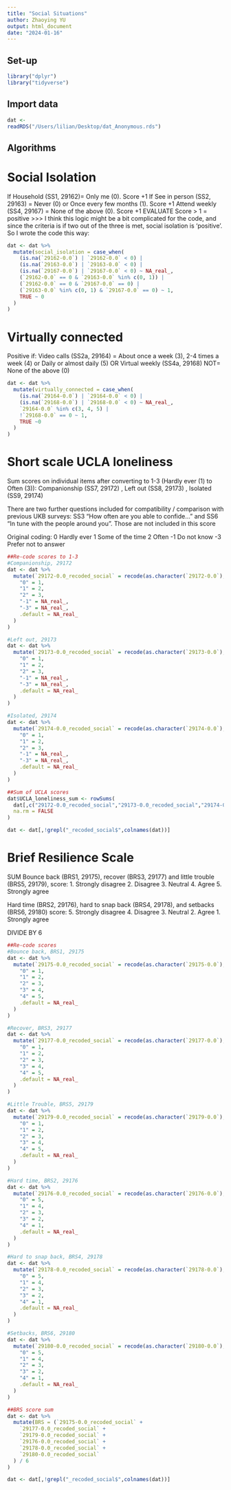 ```yaml
---
title: "Social Situations"
author: Zhaoying YU
output: html_document
date: "2024-01-16"
---
```


## Set-up

```r
library("dplyr")
library("tidyverse")
```

## Import data
```r
dat <-
readRDS("/Users/lilian/Desktop/dat_Anonymous.rds")
```

## Algorithms
# Social Isolation

If Household (SS1, 29162)= Only me (0). Score +1 
If See in person (SS2, 29163) = Never (0) or Once every few months (1). Score +1 
Attend weekly (SS4, 29167) = None of the above (0). Score +1 
EVALUATE Score > 1 = positive
 >>> I think this logic might be a bit complicated for the code, and since the criteria is if two out of the three is met, social isolation is 'positive'. So I wrote the code this way:
 
```r
dat <- dat %>%
  mutate(social_isolation = case_when(
    (is.na(`29162-0.0`) | `29162-0.0` < 0) |
    (is.na(`29163-0.0`) | `29163-0.0` < 0) |
    (is.na(`29167-0.0`) | `29167-0.0` < 0) ~ NA_real_,
    (`29162-0.0` == 0 & `29163-0.0` %in% c(0, 1)) |
    (`29162-0.0` == 0 & `29167-0.0` == 0) |
    (`29163-0.0` %in% c(0, 1) & `29167-0.0` == 0) ~ 1,
    TRUE ~ 0
  )
)

```

# Virtually connected

Positive if: Video calls (SS2a, 29164) = About once a week (3), 2-4 times a week (4) or Daily or almost daily (5) 
OR Virtual weekly (SS4a, 29168) NOT= None of the above (0)

```r
dat <- dat %>%
  mutate(virtually_connected = case_when(
    (is.na(`29164-0.0`) | `29164-0.0` < 0) |
    (is.na(`29168-0.0`) | `29168-0.0` < 0) ~ NA_real_,
    `29164-0.0` %in% c(3, 4, 5) |
    !`29168-0.0` == 0 ~ 1,
    TRUE ~0
  )
)

```


# Short scale UCLA loneliness

Sum scores on individual items after converting to 1-3 (Hardly ever (1) to Often (3)): 
Companionship (SS7, 29172) , Left out (SS8, 29173) , Isolated (SS9, 29174)

There are two further questions included for compatibility / comparison with previous UKB surveys: SS3 “How often are you able to confide…” and SS6 “In tune with the people around you”. Those are not included in this score

Original coding:
0	Hardly ever
1	Some of the time
2	Often
-1	Do not know
-3	Prefer not to answer


```r
##Re-code scores to 1-3
#Companionship, 29172
dat <- dat %>%
  mutate(`29172-0.0_recoded_social` = recode(as.character(`29172-0.0`),
    "0" = 1,
    "1" = 2,
    "2" = 3,
    "-1" = NA_real_,
    "-3" = NA_real_,
    .default = NA_real_
  )
)

#Left out, 29173
dat <- dat %>%
  mutate(`29173-0.0_recoded_social` = recode(as.character(`29173-0.0`),
    "0" = 1,
    "1" = 2,
    "2" = 3,
    "-1" = NA_real_,
    "-3" = NA_real_,
    .default = NA_real_
  )
)

#Isolated, 29174
dat <- dat %>%
  mutate(`29174-0.0_recoded_social` = recode(as.character(`29174-0.0`),
    "0" = 1,
    "1" = 2,
    "2" = 3,
    "-1" = NA_real_,
    "-3" = NA_real_,
    .default = NA_real_
  )
)

##Sum of UCLA scores
dat$UCLA_loneliness_sum <- rowSums(
  dat[,c("29172-0.0_recoded_social","29173-0.0_recoded_social","29174-0.0_recoded_social")],
  na.rm = FALSE
)

dat <- dat[,!grepl("_recoded_social$",colnames(dat))]

```


# Brief Resilience Scale

SUM
Bounce back (BRS1, 29175), recover (BRS3, 29177) and little trouble (BRS5, 29179), score:
1. Strongly disagree
2. Disagree
3. Neutral
4. Agree
5. Strongly agree

Hard time (BRS2, 29176), hard to snap back (BRS4, 29178), and setbacks (BRS6, 29180) score:
5. Strongly disagree
4. Disagree
3. Neutral
2. Agree
1. Strongly agree

DIVIDE BY 6

```r
##Re-code scores
#Bounce back, BRS1, 29175
dat <- dat %>%
  mutate(`29175-0.0_recoded_social` = recode(as.character(`29175-0.0`),
    "0" = 1,
    "1" = 2,
    "2" = 3,
    "3" = 4,
    "4" = 5,
    .default = NA_real_
  )
)

#Recover, BRS3, 29177
dat <- dat %>%
  mutate(`29177-0.0_recoded_social` = recode(as.character(`29177-0.0`),
    "0" = 1,
    "1" = 2,
    "2" = 3,
    "3" = 4,
    "4" = 5,
    .default = NA_real_
  )
)

#Little Trouble, BRS5, 29179
dat <- dat %>%
  mutate(`29179-0.0_recoded_social` = recode(as.character(`29179-0.0`),
    "0" = 1,
    "1" = 2,
    "2" = 3,
    "3" = 4,
    "4" = 5,
    .default = NA_real_
  )
)

#Hard time, BRS2, 29176
dat <- dat %>%
  mutate(`29176-0.0_recoded_social` = recode(as.character(`29176-0.0`),
    "0" = 5,
    "1" = 4,
    "2" = 3,
    "3" = 2,
    "4" = 1,
    .default = NA_real_
  )
)

#Hard to snap back, BRS4, 29178
dat <- dat %>%
  mutate(`29178-0.0_recoded_social` = recode(as.character(`29178-0.0`),
    "0" = 5,
    "1" = 4,
    "2" = 3,
    "3" = 2,
    "4" = 1,
    .default = NA_real_
  )
)

#Setbacks, BRS6, 29180
dat <- dat %>%
  mutate(`29180-0.0_recoded_social` = recode(as.character(`29180-0.0`),
    "0" = 5,
    "1" = 4,
    "2" = 3,
    "3" = 2,
    "4" = 1,
    .default = NA_real_
  )
)

##BRS score sum
dat <- dat %>%
  mutate(BRS = (`29175-0.0_recoded_social` +
    `29177-0.0_recoded_social` +
    `29179-0.0_recoded_social` +
    `29176-0.0_recoded_social` +
    `29178-0.0_recoded_social` +
    `29180-0.0_recoded_social`
  ) / 6
)

dat <- dat[,!grepl("_recoded_social$",colnames(dat))]

```
